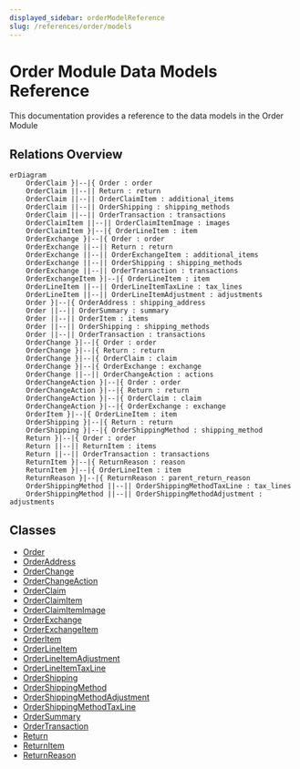 ```yaml
---
displayed_sidebar: orderModelReference
slug: /references/order/models
---
```



# Order Module Data Models Reference

This documentation provides a reference to the data models in the Order Module

## Relations Overview

```mermaid
erDiagram
	OrderClaim }|--|{ Order : order
	OrderClaim ||--|| Return : return
	OrderClaim ||--|| OrderClaimItem : additional_items
	OrderClaim ||--|| OrderShipping : shipping_methods
	OrderClaim ||--|| OrderTransaction : transactions
	OrderClaimItem ||--|| OrderClaimItemImage : images
	OrderClaimItem }|--|{ OrderLineItem : item
	OrderExchange }|--|{ Order : order
	OrderExchange ||--|| Return : return
	OrderExchange ||--|| OrderExchangeItem : additional_items
	OrderExchange ||--|| OrderShipping : shipping_methods
	OrderExchange ||--|| OrderTransaction : transactions
	OrderExchangeItem }|--|{ OrderLineItem : item
	OrderLineItem ||--|| OrderLineItemTaxLine : tax_lines
	OrderLineItem ||--|| OrderLineItemAdjustment : adjustments
	Order }|--|{ OrderAddress : shipping_address
	Order ||--|| OrderSummary : summary
	Order ||--|| OrderItem : items
	Order ||--|| OrderShipping : shipping_methods
	Order ||--|| OrderTransaction : transactions
	OrderChange }|--|{ Order : order
	OrderChange }|--|{ Return : return
	OrderChange }|--|{ OrderClaim : claim
	OrderChange }|--|{ OrderExchange : exchange
	OrderChange ||--|| OrderChangeAction : actions
	OrderChangeAction }|--|{ Order : order
	OrderChangeAction }|--|{ Return : return
	OrderChangeAction }|--|{ OrderClaim : claim
	OrderChangeAction }|--|{ OrderExchange : exchange
	OrderItem }|--|{ OrderLineItem : item
	OrderShipping }|--|{ Return : return
	OrderShipping }|--|{ OrderShippingMethod : shipping_method
	Return }|--|{ Order : order
	Return ||--|| ReturnItem : items
	Return ||--|| OrderTransaction : transactions
	ReturnItem }|--|{ ReturnReason : reason
	ReturnItem }|--|{ OrderLineItem : item
	ReturnReason }|--|{ ReturnReason : parent_return_reason
	OrderShippingMethod ||--|| OrderShippingMethodTaxLine : tax_lines
	OrderShippingMethod ||--|| OrderShippingMethodAdjustment : adjustments

```

## Classes

- [Order](../../order_models/classes/order_models.Order/page.mdx)
- [OrderAddress](../../order_models/classes/order_models.OrderAddress/page.mdx)
- [OrderChange](../../order_models/classes/order_models.OrderChange/page.mdx)
- [OrderChangeAction](../../order_models/classes/order_models.OrderChangeAction/page.mdx)
- [OrderClaim](../../order_models/classes/order_models.OrderClaim/page.mdx)
- [OrderClaimItem](../../order_models/classes/order_models.OrderClaimItem/page.mdx)
- [OrderClaimItemImage](../../order_models/classes/order_models.OrderClaimItemImage/page.mdx)
- [OrderExchange](../../order_models/classes/order_models.OrderExchange/page.mdx)
- [OrderExchangeItem](../../order_models/classes/order_models.OrderExchangeItem/page.mdx)
- [OrderItem](../../order_models/classes/order_models.OrderItem/page.mdx)
- [OrderLineItem](../../order_models/classes/order_models.OrderLineItem/page.mdx)
- [OrderLineItemAdjustment](../../order_models/classes/order_models.OrderLineItemAdjustment/page.mdx)
- [OrderLineItemTaxLine](../../order_models/classes/order_models.OrderLineItemTaxLine/page.mdx)
- [OrderShipping](../../order_models/classes/order_models.OrderShipping/page.mdx)
- [OrderShippingMethod](../../order_models/classes/order_models.OrderShippingMethod/page.mdx)
- [OrderShippingMethodAdjustment](../../order_models/classes/order_models.OrderShippingMethodAdjustment/page.mdx)
- [OrderShippingMethodTaxLine](../../order_models/classes/order_models.OrderShippingMethodTaxLine/page.mdx)
- [OrderSummary](../../order_models/classes/order_models.OrderSummary/page.mdx)
- [OrderTransaction](../../order_models/classes/order_models.OrderTransaction/page.mdx)
- [Return](../../order_models/classes/order_models.Return/page.mdx)
- [ReturnItem](../../order_models/classes/order_models.ReturnItem/page.mdx)
- [ReturnReason](../../order_models/classes/order_models.ReturnReason/page.mdx)
